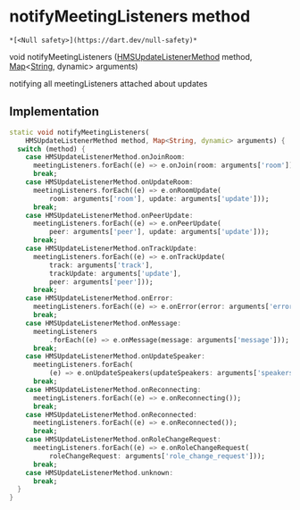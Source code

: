 # notifyMeetingListeners method

    *[<Null safety>](https://dart.dev/null-safety)*

void notifyMeetingListeners
([HMSUpdateListenerMethod](../../enum_hms_update_listener_method/HMSUpdateListenerMethod-class) method, [Map](https://api.flutter.dev/flutter/dart-core/Map-class.html)&lt;[String](https://api.flutter.dev/flutter/dart-core/String-class.html), dynamic> arguments)

<p>notifying all meetingListeners attached about updates</p>

## Implementation

```dart
static void notifyMeetingListeners(
    HMSUpdateListenerMethod method, Map<String, dynamic> arguments) {
  switch (method) {
    case HMSUpdateListenerMethod.onJoinRoom:
      meetingListeners.forEach((e) => e.onJoin(room: arguments['room']));
      break;
    case HMSUpdateListenerMethod.onUpdateRoom:
      meetingListeners.forEach((e) => e.onRoomUpdate(
          room: arguments['room'], update: arguments['update']));
      break;
    case HMSUpdateListenerMethod.onPeerUpdate:
      meetingListeners.forEach((e) => e.onPeerUpdate(
          peer: arguments['peer'], update: arguments['update']));
      break;
    case HMSUpdateListenerMethod.onTrackUpdate:
      meetingListeners.forEach((e) => e.onTrackUpdate(
          track: arguments['track'],
          trackUpdate: arguments['update'],
          peer: arguments['peer']));
      break;
    case HMSUpdateListenerMethod.onError:
      meetingListeners.forEach((e) => e.onError(error: arguments['error']));
      break;
    case HMSUpdateListenerMethod.onMessage:
      meetingListeners
          .forEach((e) => e.onMessage(message: arguments['message']));
      break;
    case HMSUpdateListenerMethod.onUpdateSpeaker:
      meetingListeners.forEach(
          (e) => e.onUpdateSpeakers(updateSpeakers: arguments['speakers']));
      break;
    case HMSUpdateListenerMethod.onReconnecting:
      meetingListeners.forEach((e) => e.onReconnecting());
      break;
    case HMSUpdateListenerMethod.onReconnected:
      meetingListeners.forEach((e) => e.onReconnected());
      break;
    case HMSUpdateListenerMethod.onRoleChangeRequest:
      meetingListeners.forEach((e) => e.onRoleChangeRequest(
          roleChangeRequest: arguments['role_change_request']));
      break;
    case HMSUpdateListenerMethod.unknown:
      break;
  }
}
```
